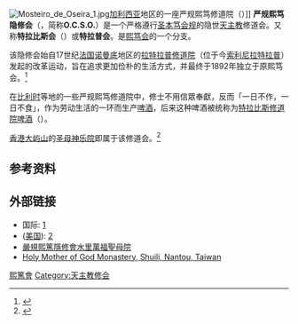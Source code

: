 [[File:Mosteiro_de_Oseira_1.jpg|thumb]][[加利西亚_(西班牙)|加利西亚]]地区的一座严规熙笃修道院（{{lang|es|Mosteiro de Santa María de Oseira}}）]]
'''严规熙笃隐修会'''（{{lang-la|'''Ordo Cisterciensis Strictioris Observantiae'''}}，简称'''O.C.S.O.'''）是一个严格遵行[[圣本笃会规|圣本笃会规]]的隐世[[天主教|天主教]]修道会。又称'''特拉比斯会'''（{{lang|en|'''Trappist'''}}）或'''特拉普会'''。是[[熙笃会|熙笃会]]的一个分支。

该隐修会始自17世纪[[法国|法国]][[诺曼底|诺曼底]]地区的[[拉特拉普修道院|拉特拉普修道院]]（位于今[[索利尼拉特拉普_(奥恩省)|索利尼拉特拉普]]）发起的改革运动，旨在追求更加俭朴的生活方式，并最终于1892年独立于原熙笃会。<ref>{{cite web |author=OCist.Hu - A Ciszterci Rend Zirci Apátsága |url=http://www.ocist.hu/index.php?lid=2&cid=4 |title=History |publisher=OCist.Hu |date=2002-12-31 |accessdate=2011-03-09 |archive-date=2020-06-24 |archive-url=https://web.archive.org/web/20200624204307/https://www.ocist.hu/index.php?lid=2&cid=4 |dead-url=no }}</ref>

在[[比利时|比利时]]等地的一些严规熙笃修道院中，修士不用信眾奉獻，反而「一日不作，一日不食」，作为劳动生活的一环而生产[[啤酒|啤酒]]，后来这种啤酒被统称为[[修道院啤酒|特拉比斯修道院啤酒]]（{{lang|en|Trappist beer}}）。

[[香港|香港]][[大屿山|大屿山]]的[[圣母神乐院|圣母神乐院]]即属于该修道会。<ref>{{Cite web |url=http://www.ourladyofjoyhk.org/ |title=聖母神樂院 |accessdate=2017-02-25 |archive-date=2020-11-01 |archive-url=https://web.archive.org/web/20201101142200/http://www.ourladyofjoyhk.org/ |dead-url=no }}</ref>

==参考资料==
{{Reflist}}

== 外部链接 ==
* 国际: [https://web.archive.org/web/20160114172451/http://www.ocso.org/net/ocso-en.htm]
* ([[美国|美国]]): [http://www.cistercian-usa.org/]{{Wayback|url=http://www.cistercian-usa.org/ |date=20190626170401 }}
* [https://web.archive.org/web/20160409114511/http://www.catholic.org.tw/trappist/ 嚴規熙篤隱修會水里萬福聖母院]
* [https://trappist.catholic.org.tw/htmls/Holy%20Mother%20of%20God%20Monastery.htm Holy Mother of God Monastery, Shuili, Nantou, Taiwan] {{Wayback|url=https://trappist.catholic.org.tw/htmls/Holy%20Mother%20of%20God%20Monastery.htm |date=20220508000902 }}

{{天主教}}

[[Category:熙篤會|]]
[[Category:天主教修会|Category:天主教修会]]